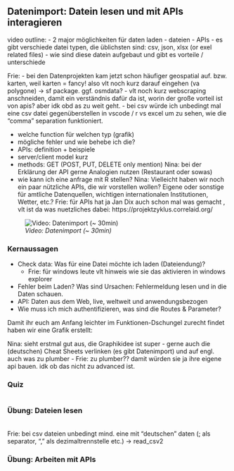 
## Datenimport: Datein lesen und mit APIs interagieren

video outline:
- 2 major möglichkeiten für daten laden 
  - dateien
  - APIs
- es gibt verschiede datei typen, die üblichsten sind: csv, json, xlsx (or exel related files)
  - wie sind diese datein aufgebaut und gibt es vorteile / unterschiede
  
Frie: 
- bei den Datenprojekten kam jetzt schon häufiger geospatial auf. bzw. karten, weil karten = fancy! also vlt noch kurz darauf eingehen (va polygone) -> sf package. ggf. osmdata? 
- vlt noch kurz webscraping anschneiden, damit ein verständnis dafür da ist, worin der große vorteil ist von apis? aber idk obd as zu weit geht. 
- bei csv würde ich unbedingt mal eine csv datei gegenüberstellen in vscode / r vs excel um zu sehen, wie die "comma" separation funktioniert. 

- welche function für welchen typ (grafik)
- mögliche fehler und wie behebe ich die?
- APIs: definition + beispiele
- server/client model kurz
- methods: GET (POST, PUT, DELETE only mention)
Nina: bei der Erklärung der API gerne Analogien nutzen (Restaurant oder sowas)
- wie kann ich eine anfrage mit R stellen?
Nina: Vielleicht haben wir noch ein paar nützliche APIs, die wir vorstellen wollen? Eigene oder sonstige für amtliche Datenquellen, wichtigen internationalen Institutionen, Wetter, etc.?
Frie: für APIs hat ja Jan Dix auch schon mal was gemacht , vlt ist da was nuetzliches dabei: https://projektzyklus.correlaid.org/ 


![*Video: Datenimport (~ 30min)*](https://youtu.be/w7wbIHQg7cs)


### Kernaussagen
- Check data: Was für eine Datei möchte ich laden (Dateiendung)?
  - Frie: für windows leute vlt hinweis wie sie das aktivieren in windows explorer
- Fehler beim Laden? Was sind Ursachen: Fehlermeldung lesen und in die Daten schauen.
- API: Daten aus dem Web, live, weltweit und anwendungsbezogen
- Wie muss ich mich authentifizieren, was sind die Routes & Parameter?

Damit ihr euch am Anfang leichter im Funktionen-Dschungel zurecht findet haben wir eine Grafik erstellt:

Nina: sieht erstmal gut aus, die Graphikidee ist super - gerne auch die (deutschen) Cheat Sheets verlinken (es gibt Datenimport) und auf engl. auch was zu plumber
  - Frie: zu plumber?? damit würden sie ja ihre eigene api bauen. idk ob das nicht zu advanced ist. 
  
### Quiz


```r

```

### Übung: Dateien lesen

<br>
Frie: bei csv dateien unbedingt mind. eine mit "deutschen" daten (; als separator, "," als dezimaltrennstelle etc.) -> read_csv2 

### Übung: Arbeiten mit APIs




